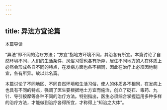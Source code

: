 ```yaml
---
---
---
```

title: 异法方宜论篇
---




本篇导读

“异法”即不同的治疗方法；“方宜”指地方环境不同，其治各有所宜。本篇讨论了自然环境不同，人们的生活条件、风俗习惯也各有所异，居住不同地方的人在体质上必然会形成各自不同的特点，在发病方面也各不相同，因此在治疗上必须因地制宜，各有所异。故以此名篇。

本篇讨论了不同地区、不同自然环境和生活习俗，使人的体质各不相同，在发病上也具有不同的特点，强调了医生要根据地土方宜而施治，创立了砭石、毒药、九针、导引按摩等各种不同的治疗方法。特别指出，医生必须综合掌握运用多种多样的治疗方法，才能做到治疗各得所宜，才称得上“知治之大体”。